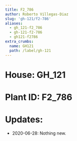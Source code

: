```yaml
---
title: F2_786
author: Roberto Villegas-Diaz
slug: 'gh-121/f2-786'
aliases:
  - gh_121-f2_786
  - gh-121-f2-786
  - gh121-f2786
extra_crumbs:
  name: GH121
  path: /label/gh-121
---
```


# **House**: GH_121
# **Plant ID**: F2_786
# **Updates**: 
 - 2020-06-28: Nothing new.
